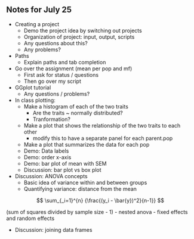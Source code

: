 ## Notes for July 25

* Creating a project
  - Demo the project idea by switching out projects
  - Organization of project: input, output, scripts
  - Any questions about this?
  - Any problems?
  
* Paths
  - Explain paths and tab completion
  
* Go over the assignment (mean per pop and mf)
  - First ask for status / questions
  - Then go over my script
  
* GGplot tutorial
  - Any questions / problems?
  
* In class plotting:
  - Make a histogram of each of the two traits
    - Are the traits ~ normally distributed? 
    - Tranformation?
  - Make a plot that shows the relationship of the two traits to each other
    - modify this to have a separate panel for each parent.pop
  - Make a plot that summarizes the data for each pop
  - Demo: Data labels
  - Demo: order x-axis
  - Demo: bar plot of mean with SEM
  - Discussion: bar plot vs box plot
  
* Discussion: ANOVA concepts
  - Basic idea of variance within and between groups
  - Quantifying variance: distance from the mean
  
$$
\sum_{_i=1}^{n} {\frac{(y_i - \bar{y})^2}{n-1}}
$$
  
  (sum of squares divided by sample size - 1)
  - nested anova
  - fixed effects and random effects
  
  
* Discussion: joining data frames
  
  